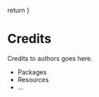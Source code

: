   return <Page props={props} name="Credits" />
}

# Credits

Credits to authors goes here.

- Packages
- Resources
- ...

